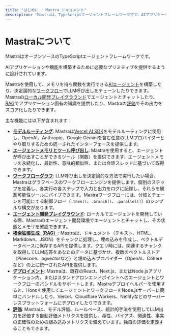 ```yaml
---
title: "はじめに | Mastra ドキュメント"
description: "Mastraは、TypeScriptエージェントフレームワークです。AIアプリケーションや機能を素早く構築するのに役立ちます。ワークフロー、エージェント、RAG、統合、同期、評価など、必要なプリミティブセットを提供します。"
---
```




# Mastraについて

MastraはオープンソースのTypeScriptエージェントフレームワークです。

AIアプリケーションや機能を構築するために必要なプリミティブを提供するように設計されています。

Mastraを使用して、メモリを持ち関数を実行できる[AIエージェント](/docs/agents/overview.mdx)を構築したり、決定論的な[ワークフロー](/docs/workflows/overview.mdx)でLLM呼び出しをチェーンしたりできます。Mastraの[ローカル開発プレイグラウンド](/docs/server-db/local-dev-playground.mdx)でエージェントとチャットしたり、[RAG](/docs/rag/overview.mdx)でアプリケーション固有の知識を提供したり、Mastraの[評価](/docs/evals/overview.mdx)でその出力をスコア化したりできます。

主な機能には以下が含まれます：

- **[モデルルーティング](https://sdk.vercel.ai/docs/introduction)**: Mastraは[Vercel AI SDK](https://sdk.vercel.ai/docs/introduction)をモデルルーティングに使用し、OpenAI、Anthropic、Google Geminiを含む任意のLLMプロバイダーとやり取りするための統一されたインターフェースを提供します。
- **[エージェントメモリとツール呼び出し](/docs/agents/agent-memory.mdx)**: Mastraを使用すると、エージェントが呼び出すことができるツール（関数）を提供できます。エージェントメモリを永続化し、最新性、意味的類似性、または会話スレッドに基づいて取得できます。
- **[ワークフローグラフ](/docs/workflows/overview.mdx)**: LLM呼び出しを決定論的な方法で実行したい場合、Mastraはグラフベースのワークフローエンジンを提供します。個別のステップを定義し、各実行の各ステップで入力と出力をログに記録し、それらを観測可能性ツールにパイプできます。Mastraワークフローには、分岐とチェーンを可能にする制御フロー（`.then()`、`.branch()`、`.parallel()`）のシンプルな構文があります。
- **[エージェント開発プレイグラウンド](/docs/server-db/local-dev-playground.mdx)**: ローカルでエージェントを開発している際、Mastraのエージェント開発環境でエージェントとチャットし、その状態とメモリを確認できます。
- **[検索拡張生成（RAG）](/docs/rag/overview.mdx)**: Mastraは、ドキュメント（テキスト、HTML、Markdown、JSON）をチャンクに処理し、埋め込みを作成し、ベクトルデータベースに保存するAPIを提供します。クエリ時には、関連するチャンクを取得してLLM応答をあなたのデータに基づかせ、複数のベクトルストア（Pinecone、pgvectorなど）と埋め込みプロバイダー（OpenAI、Cohereなど）の上に統一されたAPIを提供します。
- **[デプロイメント](/docs/deployment/deployment.mdx)**: Mastraは、既存のReact、Next.js、またはNode.jsアプリケーション内、またはスタンドアロンエンドポイントへのエージェントとワークフローのバンドルをサポートします。Mastraデプロイヘルパーを使用すると、Honoを使用してエージェントとワークフローをNode.jsサーバーに簡単にバンドルしたり、Vercel、Cloudflare Workers、Netlifyなどのサーバーレスプラットフォームにデプロイしたりできます。
- **[評価](/docs/evals/overview.mdx)**: Mastraは、モデル評価、ルールベース、統計的手法を使用してLLM出力を評価する自動評価メトリクスを提供し、毒性、バイアス、関連性、事実の正確性のための組み込みメトリクスを備えています。独自の評価を定義することもできます。
